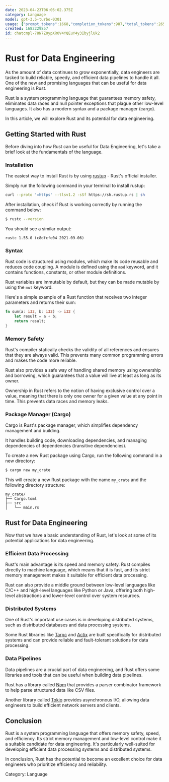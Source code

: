 ```yaml
---
date: 2023-04-23T06:05:02.375Z
category: Language
model: gpt-3.5-turbo-0301
usage: {"prompt_tokens":1668,"completion_tokens":987,"total_tokens":2655}
created: 1682229857
id: chatcmpl-78N7ZOypXROV4YQEuY4y3IbyjlUk2
---
```


# Rust for Data Engineering 

As the amount of data continues to grow exponentially, data engineers are tasked to build reliable, speedy, and efficient data pipelines to handle it all. One of the new and promising languages that can be useful for data engineering is Rust.

Rust is a system programming language that guarantees memory safety, eliminates data races and null pointer exceptions that plague other low-level languages. It also has a modern syntax and a package manager (cargo).

In this article, we will explore Rust and its potential for data engineering. 

## Getting Started with Rust

Before diving into how Rust can be useful for Data Engineering, let's take a brief look at the fundamentals of the language.

### Installation

The easiest way to install Rust is by using [rustup](https://rustup.rs/) - Rust's official installer.

Simply run the following command in your terminal to install rustup:

```bash
curl --proto '=https' --tlsv1.2 -sSf https://sh.rustup.rs | sh
```

After installation, check if Rust is working correctly by running the command below:

```bash
$ rustc --version
```

You should see a similar output:

```text
rustc 1.55.0 (c8dfcfe04 2021-09-06)
```

### Syntax

Rust code is structured using modules, which make its code reusable and reduces code coupling. A module is defined using the `mod` keyword, and it contains functions, constants, or other module definitions.

Rust variables are immutable by default, but they can be made mutable by using the `mut` keyword.

Here's a simple example of a Rust function that receives two integer parameters and returns their sum:

```rust
fn sum(a: i32, b: i32) -> i32 {
    let result = a + b;
    return result;
}
```

### Memory Safety

Rust's compiler statically checks the validity of all references and ensures that they are always valid. This prevents many common programming errors and makes the code more reliable.

Rust also provides a safe way of handling shared memory using ownership and borrowing, which guarantees that a value will live at least as long as its owner.

Ownership in Rust refers to the notion of having exclusive control over a value, meaning that there is only one owner for a given value at any point in time. This prevents data races and memory leaks.

### Package Manager (Cargo)

Cargo is Rust's package manager, which simplifies dependency management and building.

It handles building code, downloading dependencies, and managing dependencies of dependencies (transitive dependencies).

To create a new Rust package using Cargo, run the following command in a new directory:

```bash
$ cargo new my_crate
```

This will create a new Rust package with the name `my_crate` and the following directory structure:

```text
my_crate/
├── Cargo.toml
├── src
│   └── main.rs
```

## Rust for Data Engineering

Now that we have a basic understanding of Rust, let's look at some of its potential applications for data engineering.

### Efficient Data Processing

Rust's main advantage is its speed and memory safety. Rust compiles directly to machine language, which means that it is fast, and its strict memory management makes it suitable for efficient data processing.

Rust can also provide a middle ground between low-level languages like C/C++ and high-level languages like Python or Java, offering both high-level abstractions and lower-level control over system resources.

### Distributed Systems

One of Rust's important use cases is in developing distributed systems, such as distributed databases and data processing systems.

Some Rust libraries like [Tarpc](https://github.com/google/tarpc) and [Actix](https://github.com/actix/actix) are built specifically for distributed systems and can provide reliable and fault-tolerant solutions for data processing.

### Data Pipelines

Data pipelines are a crucial part of data engineering, and Rust offers some libraries and tools that can be useful when building data pipelines.

Rust has a library called [Nom](https://github.com/Geal/nom) that provides a parser combinator framework to help parse structured data like CSV files.

Another library called [Tokio](https://github.com/tokio-rs/tokio) provides asynchronous I/O, allowing data engineers to build efficient network servers and clients.

## Conclusion

Rust is a system programming language that offers memory safety, speed, and efficiency. Its strict memory management and low-level control make it a suitable candidate for data engineering. It's particularly well-suited for developing efficient data processing systems and distributed systems.

In conclusion, Rust has the potential to become an excellent choice for data engineers who prioritize efficiency and reliability.

Category: Language